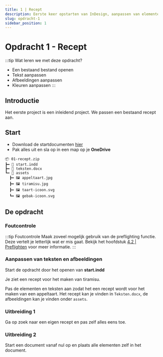 ```yaml
---
title: 1 | Recept
description: Eerste keer opstarten van InDesign, aanpassen van elementen.
slug: opdracht-1
sidebar_position: 1
---
```


# Opdracht 1 - Recept

:::tip Wat leren we met deze opdracht?
- Een bestaand bestand openen
- Tekst aanpassen
- Afbeeldingen aanpassen
- Kleuren aanpassen
:::

## Introductie

Het eerste project is een inleidend project. We passen een bestaand recept aan.

## Start

- Download de startdocumenten [hier](@site/static/opdrachten/opdracht-1.zip)
- Pak alles uit en sla op in een map op je **OneDrive**

```
📦 01-recept.zip
┣━ 📄 start.indd
┣━ 📄 teksten.docx
┗━ 📂 assets
  ┣━ 🖼️ appeltaart.jpg
  ┣━ 🖼️ tiramisu.jpg
  ┣━ 🖼️ taart-icoon.svg
  ┗━ 🖼️ gebak-icoon.svg
```

## De opdracht

### Foutcontrole

:::tip Foutcontrole
Maak zoveel mogelijk gebruik van de preflighting functie. Deze vertelt je letterlijk wat er mis gaat. Bekijk het hoofdstuk [4.2 | Preflighten](../../indesign_functies/4-2-preflighten) voor meer informatie.
:::

### Aanpassen van teksten en afbeeldingen

Start de opdracht door het openen van **start.indd**

Je ziet een recept voor het maken van tiramisu.

Pas de elementen en teksten aan zodat het een recept wordt voor het maken van een appeltaart. Het recept kan je vinden in `Teksten.docx`, de afbeeldingen kan je vinden onder `assets`.

### Uitbreiding 1

Ga op zoek naar een eigen recept en pas zelf alles eens toe.

### Uitbreiding 2

Start een document vanaf nul op en plaats alle elementen zelf in het document.